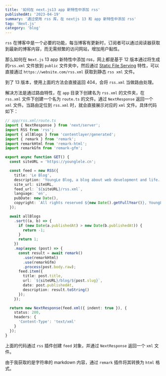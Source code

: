 ```yaml
---
title: '如何在 next.js13 app 新特性中添加 rss'
publishedAt: '2023-04-19'
summary: '通过使用 rss 库，在 nextjs 13 和 app 新特性中添加 rss'
tag: 'Next.js'
category: 'blog'
---
```


`rss` 在博客中是一个必要的功能，每当博客有更新时，订阅者可以通过阅读器获取到最新的博客内容，而无需频繁的访问网站，增加用户黏性。

那么如何在 `Next.js` 13 app 新特性中添加 rss，网上都是基于 12 版本通过将生成的`rss.xml` 文件放到 `public` 文件夹中，然后通过 [Static File Serving](https://nextjs.org/docs/basic-features/static-file-serving) 特性，可以直接通过 `https://website.com/rss.xml` 获取到静态 `rss xml` 文件。

到了 13 版本，使用上面的方法会直接返回 404，会将 `rss.xml` 当做路由处理。

解决方法是通过路由特性，在 `app` 目录下创建名为 `rss.xml` 的文件夹，在 `rss.xml` 文件下创建一个名为 `route.ts` 的文件。通过 `NextResponse` 返回一个 `xml` 文件。当路由定位到 `rss.xml` 时，就会直接展示对应的 `xml` 文件。具体代码如下：

```typescript
// app/rss.xml/route.ts
import { NextResponse } from 'next/server';
import RSS from 'rss';
import { allBlogs } from 'contentlayer/generated';
import { remark } from 'remark';
import remarkHtml from 'remark-html';
import remarkGfm from 'remark-gfm';

export async function GET() {
  const siteURL = 'https://younglele.cn';

  const feed = new RSS({
    title: 'Le Blog',
    description: 'YoungLe Blog, a blog about web development and life.',
    site_url: siteURL,
    feed_url: `${siteURL}/rss.xml`,
    language: 'en',
    pubDate: new Date(),
    copyright: `All rights reserved ${new Date().getFullYear()}, YoungLe`
  });

  await allBlogs
    .sort((a, b) => {
      if (new Date(a.publishedAt) > new Date(b.publishedAt)) {
        return -1;
      }
      return 1;
    })
    .map(async (post) => {
      const result = await remark()
        .use(remarkHtml)
        .use(remarkGfm)
        .process(post.body.raw);
      feed.item({
        title: post.title,
        url: `${siteURL}/blog/${post.slug}`,
        date: post.publishedAt,
        description: result.toString()
      });
    });

  return new NextResponse(feed.xml({ indent: true }), {
    status: 200,
    headers: {
      'Content-Type': 'text/xml'
    }
  });
}
```

上面的代码通过 `rss` 插件创建 `feed` 对象，并通过 `NextResponse` 返回一个 `xml` 文件。

由于我获取的是字符串的 markdown 内容，通过 `remark` 插件将其转换为 `html` 格式。

